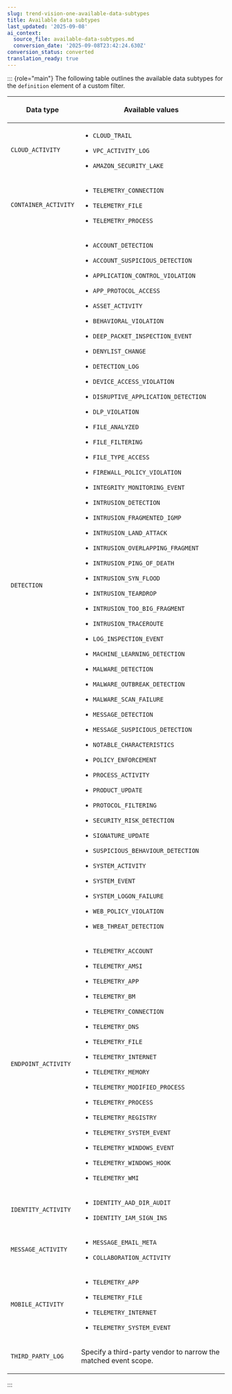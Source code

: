 ```yaml
---
slug: trend-vision-one-available-data-subtypes
title: Available data subtypes
last_updated: '2025-09-08'
ai_context:
  source_file: available-data-subtypes.md
  conversion_date: '2025-09-08T23:42:24.630Z'
conversion_status: converted
translation_ready: true
---
```


::: {role="main"}
The following table outlines the available data subtypes for the `definition` element of a custom filter.

<table>
<colgroup>
<col style="width: 20%" />
<col style="width: 80%" />
</colgroup>
<thead>
<tr>
<th><p>Data type</p></th>
<th><p>Available values</p></th>
</tr>
</thead>
<tbody>
<tr>
<td><p><code>CLOUD_ACTIVITY</code></p></td>
<td><ul>
<li><p><code>CLOUD_TRAIL</code></p></li>
<li><p><code>VPC_ACTIVITY_LOG</code></p></li>
<li><p><code>AMAZON_SECURITY_LAKE</code></p></li>
</ul></td>
</tr>
<tr>
<td><p><code>CONTAINER_ACTIVITY</code></p></td>
<td><ul>
<li><p><code>TELEMETRY_CONNECTION</code></p></li>
<li><p><code>TELEMETRY_FILE</code></p></li>
<li><p><code>TELEMETRY_PROCESS</code></p></li>
</ul></td>
</tr>
<tr>
<td><p><code>DETECTION</code></p></td>
<td><ul>
<li><p><code>ACCOUNT_DETECTION</code></p></li>
<li><p><code>ACCOUNT_SUSPICIOUS_DETECTION</code></p></li>
<li><p><code>APPLICATION_CONTROL_VIOLATION</code></p></li>
<li><p><code>APP_PROTOCOL_ACCESS</code></p></li>
<li><p><code>ASSET_ACTIVITY</code></p></li>
<li><p><code>BEHAVIORAL_VIOLATION</code></p></li>
<li><p><code>DEEP_PACKET_INSPECTION_EVENT</code></p></li>
<li><p><code>DENYLIST_CHANGE</code></p></li>
<li><p><code>DETECTION_LOG</code></p></li>
<li><p><code>DEVICE_ACCESS_VIOLATION</code></p></li>
<li><p><code>DISRUPTIVE_APPLICATION_DETECTION</code></p></li>
<li><p><code>DLP_VIOLATION</code></p></li>
<li><p><code>FILE_ANALYZED</code></p></li>
<li><p><code>FILE_FILTERING</code></p></li>
<li><p><code>FILE_TYPE_ACCESS</code></p></li>
<li><p><code>FIREWALL_POLICY_VIOLATION</code></p></li>
<li><p><code>INTEGRITY_MONITORING_EVENT</code></p></li>
<li><p><code>INTRUSION_DETECTION</code></p></li>
<li><p><code>INTRUSION_FRAGMENTED_IGMP</code></p></li>
<li><p><code>INTRUSION_LAND_ATTACK</code></p></li>
<li><p><code>INTRUSION_OVERLAPPING_FRAGMENT</code></p></li>
<li><p><code>INTRUSION_PING_OF_DEATH</code></p></li>
<li><p><code>INTRUSION_SYN_FLOOD</code></p></li>
<li><p><code>INTRUSION_TEARDROP</code></p></li>
<li><p><code>INTRUSION_TOO_BIG_FRAGMENT</code></p></li>
<li><p><code>INTRUSION_TRACEROUTE</code></p></li>
<li><p><code>LOG_INSPECTION_EVENT</code></p></li>
<li><p><code>MACHINE_LEARNING_DETECTION</code></p></li>
<li><p><code>MALWARE_DETECTION</code></p></li>
<li><p><code>MALWARE_OUTBREAK_DETECTION</code></p></li>
<li><p><code>MALWARE_SCAN_FAILURE</code></p></li>
<li><p><code>MESSAGE_DETECTION</code></p></li>
<li><p><code>MESSAGE_SUSPICIOUS_DETECTION</code></p></li>
<li><p><code>NOTABLE_CHARACTERISTICS</code></p></li>
<li><p><code>POLICY_ENFORCEMENT</code></p></li>
<li><p><code>PROCESS_ACTIVITY</code></p></li>
<li><p><code>PRODUCT_UPDATE</code></p></li>
<li><p><code>PROTOCOL_FILTERING</code></p></li>
<li><p><code>SECURITY_RISK_DETECTION</code></p></li>
<li><p><code>SIGNATURE_UPDATE</code></p></li>
<li><p><code>SUSPICIOUS_BEHAVIOUR_DETECTION</code></p></li>
<li><p><code>SYSTEM_ACTIVITY</code></p></li>
<li><p><code>SYSTEM_EVENT</code></p></li>
<li><p><code>SYSTEM_LOGON_FAILURE</code></p></li>
<li><p><code>WEB_POLICY_VIOLATION</code></p></li>
<li><p><code>WEB_THREAT_DETECTION</code></p></li>
</ul></td>
</tr>
<tr>
<td><p><code>ENDPOINT_ACTIVITY</code></p></td>
<td><ul>
<li><p><code>TELEMETRY_ACCOUNT</code></p></li>
<li><p><code>TELEMETRY_AMSI</code></p></li>
<li><p><code>TELEMETRY_APP</code></p></li>
<li><p><code>TELEMETRY_BM</code></p></li>
<li><p><code>TELEMETRY_CONNECTION</code></p></li>
<li><p><code>TELEMETRY_DNS</code></p></li>
<li><p><code>TELEMETRY_FILE</code></p></li>
<li><p><code>TELEMETRY_INTERNET</code></p></li>
<li><p><code>TELEMETRY_MEMORY</code></p></li>
<li><p><code>TELEMETRY_MODIFIED_PROCESS</code></p></li>
<li><p><code>TELEMETRY_PROCESS</code></p></li>
<li><p><code>TELEMETRY_REGISTRY</code></p></li>
<li><p><code>TELEMETRY_SYSTEM_EVENT</code></p></li>
<li><p><code>TELEMETRY_WINDOWS_EVENT</code></p></li>
<li><p><code>TELEMETRY_WINDOWS_HOOK</code></p></li>
<li><p><code>TELEMETRY_WMI</code></p></li>
</ul></td>
</tr>
<tr>
<td><p><code>IDENTITY_ACTIVITY</code></p></td>
<td><ul>
<li><p><code>IDENTITY_AAD_DIR_AUDIT</code></p></li>
<li><p><code>IDENTITY_IAM_SIGN_INS</code></p></li>
</ul></td>
</tr>
<tr>
<td><p><code>MESSAGE_ACTIVITY</code></p></td>
<td><ul>
<li><p><code>MESSAGE_EMAIL_META</code></p></li>
<li><p><code>COLLABORATION_ACTIVITY</code></p></li>
</ul></td>
</tr>
<tr>
<td><p><code>MOBILE_ACTIVITY</code></p></td>
<td><ul>
<li><p><code>TELEMETRY_APP</code></p></li>
<li><p><code>TELEMETRY_FILE</code></p></li>
<li><p><code>TELEMETRY_INTERNET</code></p></li>
<li><p><code>TELEMETRY_SYSTEM_EVENT</code></p></li>
</ul></td>
</tr>
<tr>
<td><p><code>THIRD_PARTY_LOG</code></p></td>
<td><p>Specify a third-party vendor to narrow the matched event scope.</p></td>
</tr>
</tbody>
</table>
:::
